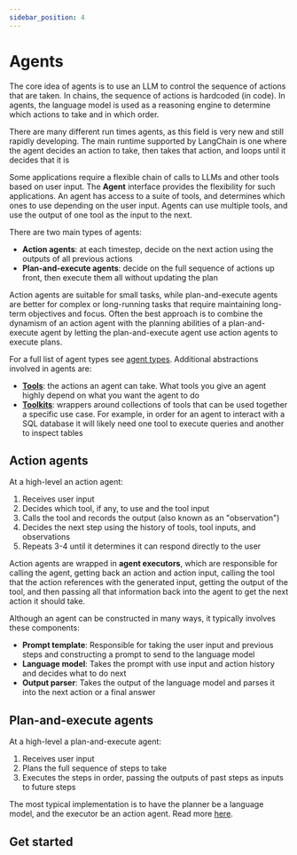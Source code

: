 ```yaml
---
sidebar_position: 4
---
```

# Agents

The core idea of agents is to use an LLM to control the sequence of actions that are taken.
In chains, the sequence of actions is hardcoded (in code).
In agents, the language model is used as a reasoning engine to determine which actions to take and in which order.

There are many different run times agents, as this field is very new and still rapidly developing.
The main runtime supported by LangChain is one where the agent decides an action to take, then takes that action, and loops until it decides that it is

Some applications require a flexible chain of calls to LLMs and other tools based on user input. The **Agent** interface provides the flexibility for such applications. An agent has access to a suite of tools, and determines which ones to use depending on the user input. Agents can use multiple tools, and use the output of one tool as the input to the next.

There are two main types of agents:

- **Action agents**: at each timestep, decide on the next action using the outputs of all previous actions
- **Plan-and-execute agents**: decide on the full sequence of actions up front, then execute them all without updating the plan

Action agents are suitable for small tasks, while plan-and-execute agents are better for complex or long-running tasks that require maintaining long-term objectives and focus. Often the best approach is to combine the dynamism of an action agent with the planning abilities of a plan-and-execute agent by letting the plan-and-execute agent use action agents to execute plans.

For a full list of agent types see [agent types](/docs/modules/agents/agent_types/). Additional abstractions involved in agents are:
- [**Tools**](/docs/modules/agents/tools/): the actions an agent can take. What tools you give an agent highly depend on what you want the agent to do
- [**Toolkits**](/docs/modules/agents/toolkits/): wrappers around collections of tools that can be used together a specific use case. For example, in order for an agent to
  interact with a SQL database it will likely need one tool to execute queries and another to inspect tables

## Action agents

At a high-level an action agent:
1. Receives user input
2. Decides which tool, if any, to use and the tool input
3. Calls the tool and records the output (also known as an "observation")
4. Decides the next step using the history of tools, tool inputs, and observations
5. Repeats 3-4 until it determines it can respond directly to the user

Action agents are wrapped in **agent executors**, which are responsible for calling the agent, getting back an action and action input, calling the tool that the action references with the generated input, getting the output of the tool, and then passing all that information back into the agent to get the next action it should take.

Although an agent can be constructed in many ways, it typically involves these components:

- **Prompt template**: Responsible for taking the user input and previous steps and constructing a prompt
  to send to the language model
- **Language model**: Takes the prompt with use input and action history and decides what to do next
- **Output parser**: Takes the output of the language model and parses it into the next action or a final answer

## Plan-and-execute agents

At a high-level a plan-and-execute agent:
1. Receives user input
2. Plans the full sequence of steps to take
3. Executes the steps in order, passing the outputs of past steps as inputs to future steps

The most typical implementation is to have the planner be a language model, and the executor be an action agent. Read more [here](/docs/modules/agents/agent_types/plan_and_execute.html).

## Get started


<GetStarted/>
